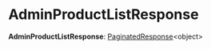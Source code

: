 
# AdminProductListResponse

 **AdminProductListResponse**: [PaginatedResponse](../types.HttpTypes.PaginatedResponse/page.mdx)&#60;object&#62;
